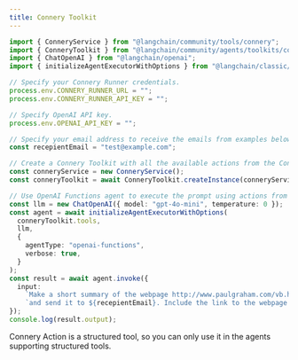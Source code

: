 ```yaml
---
title: Connery Toolkit
---
```


```typescript
import { ConneryService } from "@langchain/community/tools/connery";
import { ConneryToolkit } from "@langchain/community/agents/toolkits/connery";
import { ChatOpenAI } from "@langchain/openai";
import { initializeAgentExecutorWithOptions } from "@langchain/classic/agents";

// Specify your Connery Runner credentials.
process.env.CONNERY_RUNNER_URL = "";
process.env.CONNERY_RUNNER_API_KEY = "";

// Specify OpenAI API key.
process.env.OPENAI_API_KEY = "";

// Specify your email address to receive the emails from examples below.
const recepientEmail = "test@example.com";

// Create a Connery Toolkit with all the available actions from the Connery Runner.
const conneryService = new ConneryService();
const conneryToolkit = await ConneryToolkit.createInstance(conneryService);

// Use OpenAI Functions agent to execute the prompt using actions from the Connery Toolkit.
const llm = new ChatOpenAI({ model: "gpt-4o-mini", temperature: 0 });
const agent = await initializeAgentExecutorWithOptions(
  conneryToolkit.tools,
  llm,
  {
    agentType: "openai-functions",
    verbose: true,
  }
);
const result = await agent.invoke({
  input:
    `Make a short summary of the webpage http://www.paulgraham.com/vb.html in three sentences ` +
    `and send it to ${recepientEmail}. Include the link to the webpage into the body of the email.`,
});
console.log(result.output);
```

<Info>
Connery Action is a structured tool, so you can only use it in the agents supporting structured tools.
</Info>
